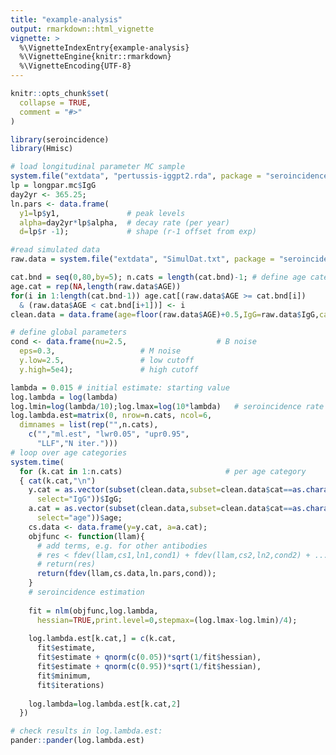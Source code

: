 ```yaml
---
title: "example-analysis"
output: rmarkdown::html_vignette
vignette: >
  %\VignetteIndexEntry{example-analysis}
  %\VignetteEngine{knitr::rmarkdown}
  %\VignetteEncoding{UTF-8}
---
```


```r
knitr::opts_chunk$set(
  collapse = TRUE,
  comment = "#>"
)
```

```r
library(seroincidence)
library(Hmisc)
```

```r

# load longitudinal parameter MC sample
system.file("extdata", "pertussis-iggpt2.rda", package = "seroincidence") |> load() # output: longpar.mc
lp = longpar.mc$IgG
day2yr <- 365.25;
ln.pars <- data.frame(
  y1=lp$y1,               # peak levels
  alpha=day2yr*lp$alpha,  # decay rate (per year)
  d=lp$r -1);             # shape (r-1 offset from exp)

#read simulated data
raw.data = system.file("extdata", "SimulDat.txt", package = "seroincidence") |> read.table(head=TRUE)

```

```r
cat.bnd = seq(0,80,by=5); n.cats = length(cat.bnd)-1; # define age categories
age.cat = rep(NA,length(raw.data$AGE))
for(i in 1:length(cat.bnd-1)) age.cat[(raw.data$AGE >= cat.bnd[i])
  & (raw.data$AGE < cat.bnd[i+1])] <- i
clean.data = data.frame(age=floor(raw.data$AGE)+0.5,IgG=raw.data$IgG,cat=age.cat)

# define global parameters
cond <- data.frame(nu=2.5,                    # B noise
  eps=0.3,                   # M noise
  y.low=2.5,                 # low cutoff
  y.high=5e4);               # high cutoff

lambda = 0.015 # initial estimate: starting value
log.lambda = log(lambda)
log.lmin=log(lambda/10);log.lmax=log(10*lambda)   # seroincidence rate interval
log.lambda.est=matrix(0, nrow=n.cats, ncol=6,
  dimnames = list(rep("",n.cats),
    c("","ml.est", "lwr0.05", "upr0.95",
      "LLF","N iter.")))
# loop over age categories
system.time(
  for (k.cat in 1:n.cats)                       # per age category
  { cat(k.cat,"\n")
    y.cat = as.vector(subset(clean.data,subset=clean.data$cat==as.character(k.cat),
      select="IgG"))$IgG;
    a.cat = as.vector(subset(clean.data,subset=clean.data$cat==as.character(k.cat),
      select="age"))$age;
    cs.data <- data.frame(y=y.cat, a=a.cat);
    objfunc <- function(llam){
      # add terms, e.g. for other antibodies
      # res < fdev(llam,cs1,ln1,cond1) + fdev(llam,cs2,ln2,cond2) + ...
      # return(res)
      return(fdev(llam,cs.data,ln.pars,cond));
    }
    # seroincidence estimation
    
    fit = nlm(objfunc,log.lambda,
      hessian=TRUE,print.level=0,stepmax=(log.lmax-log.lmin)/4);
    
    log.lambda.est[k.cat,] = c(k.cat,
      fit$estimate,
      fit$estimate + qnorm(c(0.05))*sqrt(1/fit$hessian),
      fit$estimate + qnorm(c(0.95))*sqrt(1/fit$hessian),
      fit$minimum,
      fit$iterations)
    
    log.lambda=log.lambda.est[k.cat,2]
  })

```

```r
# check results in log.lambda.est:
pander::pander(log.lambda.est)

```


